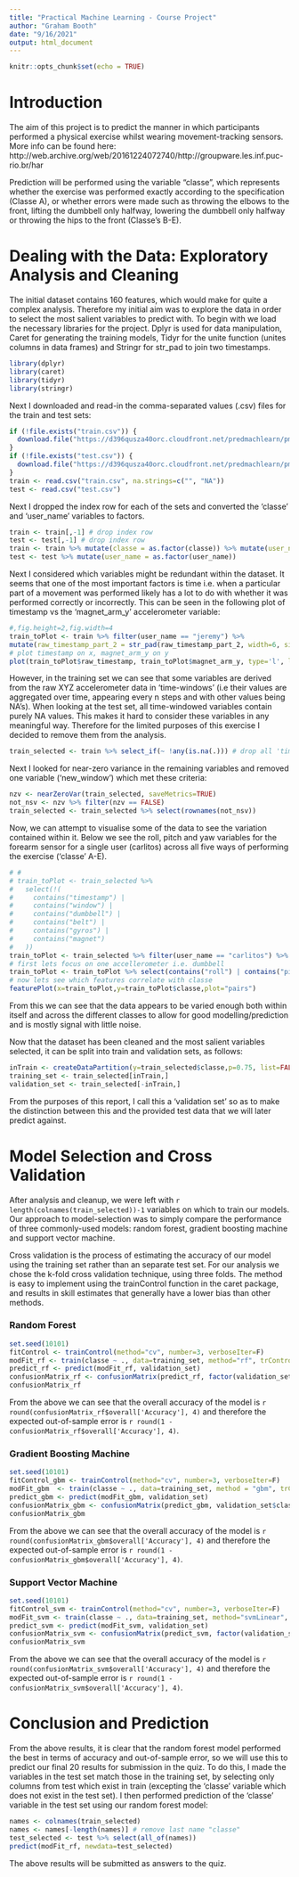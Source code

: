 ```yaml
---
title: "Practical Machine Learning - Course Project"
author: "Graham Booth"
date: "9/16/2021"
output: html_document
---
```


```r
knitr::opts_chunk$set(echo = TRUE)
```

# Introduction

The aim of this project is to predict the manner in which participants performed a physical exercise whilst wearing movement-tracking sensors. More info can be found here: http://web.archive.org/web/20161224072740/http://groupware.les.inf.puc-rio.br/har 

Prediction will be performed using the variable "classe", which represents whether the exercise was performed exactly according to the specification (Classe A), or whether errors were made such as throwing the elbows to the front, lifting the dumbbell only halfway, lowering the dumbbell only halfway or throwing the hips to the front (Classe's B-E).

# Dealing with the Data: Exploratory Analysis and Cleaning

The initial dataset contains 160 features, which would make for quite a complex analysis. Therefore my initial aim was to explore the data in order to select the most salient variables to predict with. To begin with we load the necessary libraries for the project. Dplyr is used for data manipulation, Caret for generating the training models, Tidyr for the unite function (unites columns in data frames) and Stringr for str_pad to join two timestamps.

```r
library(dplyr)
library(caret)
library(tidyr)
library(stringr)
```

Next I downloaded and read-in the comma-separated values (.csv) files for the train and test sets:

```r
if (!file.exists("train.csv")) { 
  download.file("https://d396qusza40orc.cloudfront.net/predmachlearn/pml-training.csv", "train.csv")  
}
if (!file.exists("test.csv")) { 
  download.file("https://d396qusza40orc.cloudfront.net/predmachlearn/pml-testing.csv", "test.csv")
}
train <- read.csv("train.csv", na.strings=c("", "NA"))
test <- read.csv("test.csv")
```

Next I dropped the index row for each of the sets and converted the 'classe' and 'user_name' variables to factors.

```r
train <- train[,-1] # drop index row
test <- test[,-1] # drop index row
train <- train %>% mutate(classe = as.factor(classe)) %>% mutate(user_name = as.factor(user_name))
test <- test %>% mutate(user_name = as.factor(user_name))
```

Next I considered which variables might be redundant within the dataset. It seems that one of the most important factors is time i.e. when a particular part of a movement was performed likely has a lot to do with whether it was performed correctly or incorrectly. This can be seen in the following plot of timestamp vs the 'magnet_arm_y' accelerometer variable:

```r
#,fig.height=2,fig.width=4
train_toPlot <- train %>% filter(user_name == "jeremy") %>%
mutate(raw_timestamp_part_2 = str_pad(raw_timestamp_part_2, width=6, side="left", pad="0")) %>% unite("raw_timestamp", c("raw_timestamp_part_1", "raw_timestamp_part_2"), sep="") %>% arrange(raw_timestamp)
# plot timestamp on x, magnet_arm_y on y
plot(train_toPlot$raw_timestamp, train_toPlot$magnet_arm_y, type='l', lwd=2, xlab="Timestamp", ylab="Magnet Arm", main="Arm-Sensor Values over Time for Participant 'Jeremy'")
```

However, in the training set we can see that some variables are derived from the raw XYZ accelerometer data in 'time-windows' (i.e their values are aggregated over time, appearing every n steps and with other values being NA's). When looking at the test set, all time-windowed variables contain purely NA values. This makes it hard to consider these variables in any meaningful way. Therefore for the limited purposes of this exercise I decided to remove them from the analysis.

```r
train_selected <- train %>% select_if(~ !any(is.na(.))) # drop all 'time-windowed' variables
```

Next I looked for near-zero variance in the remaining variables and removed one variable ('new_window') which met these criteria:

```r
nzv <- nearZeroVar(train_selected, saveMetrics=TRUE)
not_nsv <- nzv %>% filter(nzv == FALSE)
train_selected <- train_selected %>% select(rownames(not_nsv))
```

Now, we can attempt to visualise some of the data to see the variation contained within it. Below we see the roll, pitch and yaw variables for the forearm sensor for a single user (carlitos) across all five ways of performing the exercise ('classe' A-E). 

```r
# #
# train_toPlot <- train_selected %>%
#   select(!(
#     contains("timestamp") |
#     contains("window") |
#     contains("dumbbell") |
#     contains("belt") |
#     contains("gyros") |
#     contains("magnet")
#   ))
train_toPlot <- train_selected %>% filter(user_name == "carlitos") %>% select(contains("_forearm") | matches("classe"))
# first lets focus on one accellerometer i.e. dumbbell
train_toPlot <- train_toPlot %>% select(contains("roll") | contains("pitch") | contains("yaw") | matches("classe"))
# now lets see which features correlate with classe
featurePlot(x=train_toPlot,y=train_toPlot$classe,plot="pairs")
```

From this we can see that the data appears to be varied enough both within itself and across the different classes to allow for good modelling/prediction and is mostly signal with little noise.

Now that the dataset has been cleaned and the most salient variables selected, it can be split into train and validation sets, as follows:

```r
inTrain <- createDataPartition(y=train_selected$classe,p=0.75, list=FALSE)
training_set <- train_selected[inTrain,]
validation_set <- train_selected[-inTrain,]
```

From the purposes of this report, I call this a 'validation set' so as to make the distinction between this and the provided test data that we will later predict against.

# Model Selection and Cross Validation

After analysis and cleanup, we were left with `r length(colnames(train_selected))-1` variables on which to train our models. Our approach to model-selection was to simply compare the performance of three commonly-used models: random forest, gradient boosting machine and support vector machine.

Cross validation is the process of estimating the accuracy of our model using the training set rather than an separate test set. For our analysis we chose the k-fold cross validation technique, using three folds. The method is easy to implement using the trainControl function in the caret package, and results in skill estimates that generally have a lower bias than other methods.

### Random Forest

```r
set.seed(10101)
fitControl <- trainControl(method="cv", number=3, verboseIter=F)
modFit_rf <- train(classe ~ ., data=training_set, method="rf", trControl=fitControl)
predict_rf <- predict(modFit_rf, validation_set)
confusionMatrix_rf <- confusionMatrix(predict_rf, factor(validation_set$classe))
confusionMatrix_rf
```

From the above we can see that the overall accuracy of the model is `r round(confusionMatrix_rf$overall['Accuracy'], 4)` and therefore the expected out-of-sample error is `r round(1 - confusionMatrix_rf$overall['Accuracy'], 4)`.

### Gradient Boosting Machine

```r
set.seed(10101)
fitControl_gbm <- trainControl(method="cv", number=3, verboseIter=F)
modFit_gbm  <- train(classe ~ ., data=training_set, method = "gbm", trControl = fitControl_gbm, verbose = FALSE)
predict_gbm <- predict(modFit_gbm, validation_set)
confusionMatrix_gbm <- confusionMatrix(predict_gbm, validation_set$classe)
confusionMatrix_gbm
```

From the above we can see that the overall accuracy of the model is `r round(confusionMatrix_gbm$overall['Accuracy'], 4)` and therefore the expected out-of-sample error is `r round(1 - confusionMatrix_gbm$overall['Accuracy'], 4)`.

### Support Vector Machine

```r
set.seed(10101)
fitControl_svm <- trainControl(method="cv", number=3, verboseIter=F)
modFit_svm <- train(classe ~ ., data=training_set, method="svmLinear", trControl = fitControl_svm, tuneLength = 5, verbose = F)
predict_svm <- predict(modFit_svm, validation_set)
confusionMatrix_svm <- confusionMatrix(predict_svm, factor(validation_set$classe))
confusionMatrix_svm
```

From the above we can see that the overall accuracy of the model is `r round(confusionMatrix_svm$overall['Accuracy'], 4)` and therefore the expected out-of-sample error is `r round(1 - confusionMatrix_svm$overall['Accuracy'], 4)`.

# Conclusion and Prediction

From the above results, it is clear that the random forest model performed the best in terms of accuracy and out-of-sample error, so we will use this to predict our final 20 results for submission in the quiz. To do this, I made the variables in the test set match those in the training set, by selecting only columns from test which exist in train (excepting the 'classe' variable which does not exist in the test set). I then performed prediction of the 'classe' variable in the test set using our random forest model:

```r
names <- colnames(train_selected)
names <- names[-length(names)] # remove last name "classe"
test_selected <- test %>% select(all_of(names))
predict(modFit_rf, newdata=test_selected)
```

The above results will be submitted as answers to the quiz.